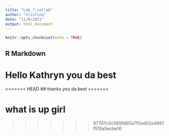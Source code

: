 ```yaml
---
title: "Lab_7_collab"
author: "Cristina"
date: "11/9/2021"
output: html_document
---
```


```r
knitr::opts_chunk$set(echo = TRUE)
```

## R Markdown
# Hello Kathryn you da best
<<<<<<< HEAD
## thanks you da best
=======

# what is up girl 
>>>>>>> 977d7c0c585fd60a7f0ad02e4661f515a5ecbe16
